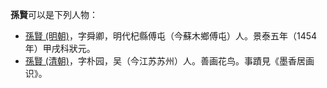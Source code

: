 '''孫賢'''可以是下列人物：
* [[孫賢_(明朝)|孫賢 (明朝)]]，字舜卿，明代杞縣傅屯（今蘇木鄉傅屯）人。景泰五年（1454年）甲戌科狀元。
* [[孫賢_(清朝)|孫賢 (清朝)]]，字朴园，吴（今江苏苏州）人。善画花鸟。事蹟見《墨香居画识》。

{{disambig|X贤|Cat=二字孙姓人名消歧义}}